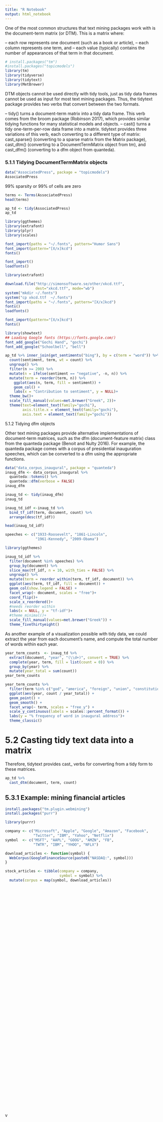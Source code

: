 ```yaml
---
title: "R Notebook"
output: html_notebook
---
```

One of the most common structures that text mining packages work with is the document-term matrix (or DTM). This is a matrix where:

-- each row represents one document (such as a book or article),
-- each column represents one term, and
-- each value (typically) contains the number of appearances of that term in that document.
```r
# install.packages("tm")
#install.packages("topicmodels")
library(tm)
library(tidyverse)
library(tidytext)
library(MetBrewer)
```

DTM objects cannot be used directly with tidy tools, just as tidy data frames cannot be used as input for most text mining packages. Thus, the tidytext package provides two verbs that convert between the two formats.

-- tidy() turns a document-term matrix into a tidy data frame. This verb comes from the broom package (Robinson 2017), which provides similar tidying functions for many statistical models and objects.
-- cast() turns a tidy one-term-per-row data frame into a matrix. tidytext provides three variations of this verb, each converting to a different type of matrix: 
    cast_sparse() (converting to a sparse matrix from the Matrix package), 
    cast_dtm() (converting to a DocumentTermMatrix object from tm), and 
    cast_dfm() (converting to a dfm object from quanteda).

### 5.1.1 Tidying DocumentTermMatrix objects
```r
data("AssociatedPress", package = "topicmodels")
AssociatedPress
```
99% sparsity or 99% of cells are zero
```r
terms <- Terms(AssociatedPress)
head(terms)
```
```r
ap_td <- tidy(AssociatedPress)
ap_td
```

```r
library(ggthemes)
library(extrafont)
library(plyr)
library(scales)
```

```r
font_import(paths = "~/.fonts", pattern="Humor Sans")
font_import(pattern="[X/x]kcd")
fonts()
```
```r
font_import()
loadfonts()
```

```r
library(extrafont)

download.file("http://simonsoftware.se/other/xkcd.ttf",
              dest="xkcd.ttf", mode="wb")
system("mkdir ~/.fonts")
system("cp xkcd.ttf  ~/.fonts")
font_import(paths = "~/.fonts", pattern="[X/x]kcd")
fonts()
loadfonts()

font_import(pattern="[X/x]kcd")
fonts()
```
```r
library(showtext)
## Loading Google fonts (https://fonts.google.com/)
font_add_google("Gochi Hand", "gochi")
font_add_google("Schoolbell", "bell")
```


```r
ap_td %>% inner_join(get_sentiments("bing"), by = c(term = "word")) %>%
  count(sentiment, term, wt = count) %>%
  ungroup() %>%
  filter(n >= 200) %>%
  mutate(n = ifelse(sentiment == "negative", -n, n)) %>%
  mutate(term = reorder(term, n)) %>%
    ggplot(aes(n, term, fill = sentiment)) +
    geom_col() +
    labs(x = "Contribution to sentiment", y = NULL)+
  theme_bw()+
  scale_fill_manual(values=met.brewer("Greek", 2))+
  theme(text=element_text(family="gochi"),
        axis.title.x = element_text(family="gochi"),
        axis.text = element_text(family="gochi"))


```
5.1.2 Tidying dfm objects

Other text mining packages provide alternative implementations of document-term matrices, such as the dfm (document-feature matrix) class from the quanteda package (Benoit and Nulty 2016). For example, the quanteda package comes with a corpus of presidential inauguration speeches, which can be converted to a dfm using the appropriate functions.
```r
data("data_corpus_inaugural", package = "quanteda")
inaug_dfm <- data_corpus_inaugural %>%
  quanteda::tokens() %>%
  quanteda::dfm(verbose = FALSE)
inaug_dfm
```

```r
inaug_td <- tidy(inaug_dfm)
inaug_td
```

```r
inaug_td_idf <-inaug_td %>%
  bind_tf_idf(term, document, count) %>%
  arrange(desc(tf_idf))

head(inaug_td_idf)
```

```r
speeches <- c("1933-Roosevelt", "1861-Lincoln",
              "1961-Kennedy", "2009-Obama")

library(ggthemes)
```



```r
inaug_td_idf %>%
  filter(document %in% speeches) %>%
  group_by(document) %>%
  slice_max(tf_idf, n = 10, with_ties = FALSE) %>%
  ungroup() %>%
  mutate(term = reorder_within(term, tf_idf, document)) %>%
  ggplot(aes(term, tf_idf, fill = document)) +
  geom_col(show.legend = FALSE) +
  facet_wrap(~ document, scales = "free")+
  coord_flip()+
  scale_x_reordered()+ 
  #needs reorder within
  labs(x = NULL, y = "tf-idf")+
  #theme_minimal()+
  scale_fill_manual(values=met.brewer("Greek")) +
  theme_fivethirtyeight()
```
As another example of a visualization possible with tidy data, we could extract the year from each document’s name, and compute the total number of words within each year.
```r
year_term_counts  <- inaug_td %>%
  extract(document, "year", "(\\d+)", convert = TRUE) %>%
  complete(year, term, fill = list(count = 0)) %>%
  group_by(year) %>%
  mutate(year_total = sum(count))
year_term_counts 
```


```r
year_term_counts %>%
  filter(term %in% c("god", "america", "foreign", "union", "constitution", "freedom")) %>%
  ggplot(aes(year, count / year_total)) +
  geom_point() +
  geom_smooth() +
  facet_wrap(~ term, scales = "free_y") +
  scale_y_continuous(labels = scales::percent_format()) +
  labs(y = "% frequency of word in inaugural address")+
  theme_classic()
```

# 5.2 Casting tidy text data into a matrix

Therefore, tidytext provides cast_ verbs for converting from a tidy form to these matrices.
```r
ap_td %>%
  cast_dtm(document, term, count)
```
## 5.3.1 Example: mining financial articles
```r
install.packages("tm.plugin.webmining")
install.packages("purr")

library(purrr)

company <- c("Microsoft", "Apple", "Google", "Amazon", "Facebook",
             "Twitter", "IBM", "Yahoo", "Netflix")
symbol  <- c("MSFT", "AAPL", "GOOG", "AMZN", "FB", 
             "TWTR", "IBM", "YHOO", "NFLX")

download_articles <- function(symbol) {
  WebCorpus(GoogleFinanceSource(paste0("NASDAQ:", symbol)))
}

stock_articles <- tibble(company = company,
                         symbol = symbol) %>%
  mutate(corpus = map(symbol, download_articles))
```

```r

```

```r

```

```r

```


```r

```

```r

```

```r

```


```r

```

```r

```

```r

```


```r

```

```r

```

```r

```


```r

```

```r

```

```r

```


```r

```

```r

```

```r

```


```r

```

```r

```

```r

```


```r

```

```r

```

```r

```


```r

```

```r

```

```r

```


```r

```

```r

```

```r

```


```r

```

```r

```

```r

```


```r

```

```r

```

```r

```


```r

```

```r

```

```r

```


```r

```

```r

```

```r

```


```r

```

```r

```

```r

```


```r

```

```r

```

```r

```


```r

```

```r

```

```r

```


```r

```

```r

```
v
